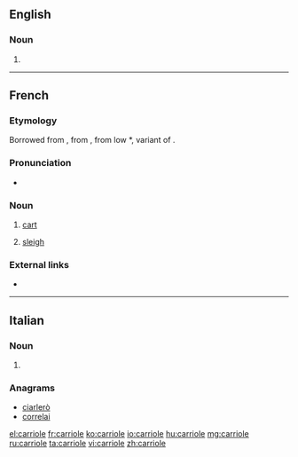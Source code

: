 ==English==

===Noun===
{{en-noun}}

# {{alternative spelling of|cariole}}

----

==French==

===Etymology===
Borrowed from {{etyl|pro|fr}} {{term|carriola|lang=pro}}, from {{term|carri||chariot}}, from low {{etyl|la|fr}} *{{term||carreum}}, variant of {{term|carrus}}.

===Pronunciation===
* {{IPA|/kaʁjɔl/|lang=fr}}

===Noun===
{{fr-noun|f}}

# [[cart]]
# {{context|Canada|lang=fr}} [[sleigh]]

===External links===
* {{R:TLFi}}

----

==Italian==

===Noun===
{{head|it|plural}} {{g|f}}

# {{plural of|carriola|lang=it}}

===Anagrams===
* [[ciarlerò#Italian|ciarlerò]]
* [[correlai#Italian|correlai]]

[[el:carriole]]
[[fr:carriole]]
[[ko:carriole]]
[[io:carriole]]
[[hu:carriole]]
[[mg:carriole]]
[[ru:carriole]]
[[ta:carriole]]
[[vi:carriole]]
[[zh:carriole]]